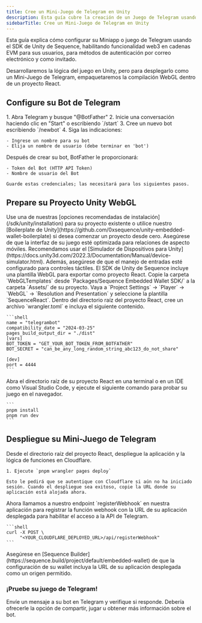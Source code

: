 ```yaml
---
title: Cree un Mini-Juego de Telegram en Unity
description: Esta guía cubre la creación de un Juego de Telegram usando el SDK de Unity de Sequence.
sidebarTitle: Cree un Mini-Juego de Telegram en Unity
---
```


Esta guía explica cómo configurar su Miniapp o juego de Telegram usando el SDK de Unity de Sequence, habilitando funcionalidad web3 en cadenas EVM para sus usuarios, para métodos de autenticación por correo electrónico y como invitado.

Desarrollaremos la lógica del juego en Unity, pero para desplegarlo como un Mini-Juego de Telegram, empaquetaremos la compilación WebGL dentro de un proyecto React.

## Configure su Bot de Telegram

<Steps>
  <Step title="Cree un Bot de Telegram con BotFather">
    1. Abra Telegram y busque "@BotFather"
    2. Inicie una conversación haciendo clic en "Start" o escribiendo `/start`
    3. Cree un nuevo bot escribiendo `/newbot`
    4. Siga las indicaciones:

    - Ingrese un nombre para su bot
    - Elija un nombre de usuario (debe terminar en 'bot')
  </Step>

  <Step title="Obtenga los tokens requeridos">
    Después de crear su bot, BotFather le proporcionará:

    - Token del Bot (HTTP API Token)
    - Nombre de usuario del Bot

    Guarde estas credenciales; las necesitará para los siguientes pasos.
  </Step>
</Steps>

## Prepare su Proyecto Unity WebGL

<Steps>
  <Step title="Instale el SDK de Unity de Sequence">
    Use una de nuestras [opciones recomendadas de instalación](/sdk/unity/installation) para su proyecto existente o utilice nuestro [Boilerplate de Unity](https://github.com/0xsequence/unity-embedded-wallet-boilerplate) si desea comenzar un proyecto desde cero.
  </Step>

  <Step title="Interfaz para Dispositivos Móviles">
    Asegúrese de que la interfaz de su juego esté optimizada para relaciones de aspecto móviles. Recomendamos usar el [Simulador de Dispositivos para Unity](https://docs.unity3d.com/2022.3/Documentation/Manual/device-simulator.html). Además, asegúrese de que el manejo de entradas esté configurado para controles táctiles.
  </Step>

  <Step title="Configure la Plantilla React de Sequence para WebGL">
    El SDK de Unity de Sequence incluye una plantilla WebGL para exportar como proyecto React. Copie la carpeta `WebGLTemplates` desde `Packages/Sequence Embedded Wallet SDK/` a la carpeta `Assets/` de su proyecto. Vaya a `Project Settings` -> `Player` -> `WebGL` -> `Resolution and Presentation` y seleccione la plantilla `SequenceReact`.
  </Step>

  <Step title="Configuración de Cloudflare">
    Dentro del directorio raíz del proyecto React, cree un archivo `wrangler.toml` e incluya el siguiente contenido.

    ```shell
    name = "telegrambot"
    compatibility_date = "2024-03-25"
    pages_build_output_dir = "./dist"
    [vars]
    BOT_TOKEN = "GET_YOUR_BOT_TOKEN_FROM_BOTFATHER"
    BOT_SECRET = "can_be_any_long_random_string_abc123_do_not_share"

    [dev]
    port = 4444
    ```
  </Step>

  <Step title="Compile su juego WebGL como un proyecto React">
    Abra el directorio raíz de su proyecto React en una terminal o en un IDE como Visual Studio Code, y ejecute el siguiente comando para probar su juego en el navegador.

    ```
    pnpm install
    pnpm run dev
    ```
  </Step>
</Steps>

## Despliegue su Mini-Juego de Telegram

<Steps>
  <Step title="Autentíquese con su cuenta de Cloudflare">
    Desde el directorio raíz del proyecto React, despliegue la aplicación y la lógica de funciones en Cloudflare.

    1. Ejecute `pnpm wrangler pages deploy`

    Esto le pedirá que se autentique con Cloudflare si aún no ha iniciado sesión. Cuando el despliegue sea exitoso, copie la URL donde su aplicación está alojada ahora.
  </Step>

  <Step title="Registre el Webhook con Telegram">
    Ahora llamamos a nuestro endpoint `registerWebhook` en nuestra aplicación para registrar la función webhook con la URL de su aplicación desplegada para habilitar el acceso a la API de Telegram.

    ```shell
    curl -X POST \
         "<YOUR_CLOUDFLARE_DEPLOYED_URL>/api/registerWebhook"
    ```
  </Step>

  <Step title="Actualice los orígenes permitidos">
    Asegúrese en [Sequence Builder](https://sequence.build/project/default/embedded-wallet) de que la configuración de su wallet incluya la URL de su aplicación desplegada
    como un origen permitido.
  </Step>
</Steps>

### ¡Pruebe su juego de Telegram!
Envíe un mensaje a su bot en Telegram y verifique si responde. Debería ofrecerle la opción de compartir, jugar u obtener más información sobre el bot.